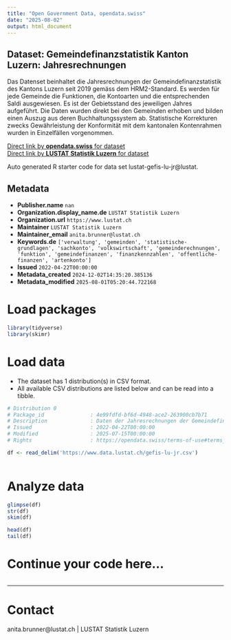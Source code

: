 ```yaml
---
title: "Open Government Data, opendata.swiss"
date: "2025-08-02"
output: html_document
---
```


## Dataset: Gemeindefinanzstatistik Kanton Luzern: Jahresrechnungen

Das Datenset beinhaltet die Jahresrechnungen der  Gemeindefinanzstatistik des Kantons Luzern seit 2019 gemäss dem HRM2-Standard. Es werden für jede Gemeinde die Funktionen, die Kontoarten und die entsprechenden Saldi ausgewiesen. Es ist der Gebietsstand des jeweiligen Jahres aufgeführt. Die Daten wurden direkt bei den Gemeinden erhoben und bilden einen Auszug aus deren Buchhaltungssystem ab. Statistische Korrekturen zwecks Gewährleistung der Konformität mit dem kantonalen Kontenrahmen wurden in Einzelfällen vorgenommen.

[Direct link by **opendata.swiss** for dataset](https://opendata.swiss/de/dataset/gemeindefinanzstatistik-kanton-luzern-jahresrechnungen)<br>
[Direct link by **LUSTAT Statistik Luzern** for dataset](https://www.lustat.ch/daten?stichwort=Gemeinderechnungen%20HRM2)

Auto generated R starter code for data set lustat-gefis-lu-jr@lustat.

## Metadata

- **Publisher.name** `nan`
- **Organization.display_name.de** `LUSTAT Statistik Luzern`
- **Organization.url** `https://www.lustat.ch`
- **Maintainer** `LUSTAT Statistik Luzern`
- **Maintainer_email** `anita.brunner@lustat.ch`
- **Keywords.de** `['verwaltung', 'gemeinden', 'statistische-grundlagen', 'sachkonto', 'volkswirtschaft', 'gemeinderechnungen', 'funktion', 'gemeindefinanzen', 'finanzkennzahlen', 'offentliche-finanzen', 'artenkonto']`
- **Issued** `2022-04-22T00:00:00`
- **Metadata_created** `2024-12-02T14:35:20.385136`
- **Metadata_modified** `2025-08-01T05:20:44.722168`


# Load packages

```r

library(tidyverse)
library(skimr)

```

# Load data

-   The dataset has 1 distribution(s) in CSV format.
-   All available CSV distributions are listed below and can be read into a tibble.

```r

# Distribution 0
# Package_id               : 4e99fdfd-bf6d-4948-ace2-263900cb7b71
# Description              : Daten der Jahresrechnungen der Gemeindefinanzstatistik vom Kanton Luzern im höchsten Detaillierungsgrad der Kontofunktion und Kontoart (aggregiert auf Minimalvorgabe vom Kanton: Stufen 3 oder 4 bei Kontofunktion und Stufen 4, 5 oder 6 bei Kontoart)
# Issued                   : 2022-04-22T00:00:00
# Modified                 : 2025-07-15T00:00:00
# Rights                   : https://opendata.swiss/terms-of-use#terms_by_ask

df <- read_delim('https://www.data.lustat.ch/gefis-lu-jr.csv')



```

# Analyze data

```r

glimpse(df)
str(df)
skim(df)

head(df)
tail(df)

```

# Continue your code here...

```r

```

------------------------------------------------------------------------

# Contact

anita.brunner@lustat.ch | LUSTAT Statistik Luzern
